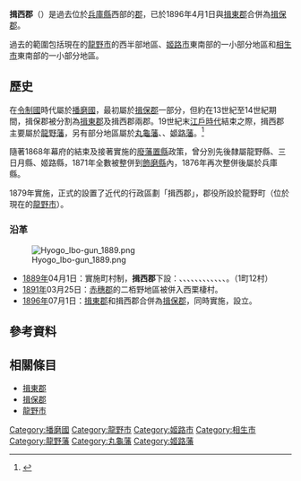 {{日本郡 (廢除)
| 郡 = 揖西郡
| 日文原名 = 揖西郡
| 平假名 = いっさいぐん
| 羅馬字拼音 = Issai-gun
| 地圖 = 
| 廢除時間 = 1896年4月1日
| 廢除理由 = 合併
| 廢除時處置 = [[揖東郡|揖東郡]]、'''揖西郡''' → [[揖保郡|揖保郡]]
| 現在郡 = 龍野市
| 都道府縣 = 兵庫縣
| 編號 = 
| 町 = 1
| 村 = 12
| 經度 = 
| 緯度 = 
| 註記 = 
|}}
'''揖西郡'''（{{jpn|j=揖西郡|hg=いっさいぐん|rm=Issai gun|f=y}}）是過去位於[[兵庫縣|兵庫縣]]西部的[[郡|郡]]，已於1896年4月1日與[[揖東郡|揖東郡]]合併為[[揖保郡|揖保郡]]。

過去的範圍包括現在的[[龍野市|龍野市]]的西半部地區、[[姬路市|姬路市]]東南部的一小部分地區和[[相生市|相生市]]東南部的一小部分地區。

== 歷史 ==
在[[令制國|令制國]]時代屬於[[播磨國|播磨國]]，最初屬於[[揖保郡|揖保郡]]一部分，但約在13世紀至14世紀期間，揖保郡被分割為[[揖東郡|揖東郡]]及揖西郡兩郡。19世紀末[[江戶時代|江戶時代]]結束之際，揖西郡主要屬於[[龍野藩|龍野藩]]，另有部分地區屬於[[丸龜藩|丸龜藩]]、{{tsl|ja|三日月藩}}、[[姬路藩|姬路藩]]。<ref>{{Cite web| url=http://www.rekihaku.ac.jp/up-cgi/login.pl?p=param/kyud/db_param| title=舊高舊領取調帳資料庫檢索| publisher=[[國立歷史民俗博物館|國立歷史民俗博物館]]| language=ja| access-date=2021-12-19| archive-date=2020-08-25| archive-url=https://web.archive.org/web/20200825042351/http://www.rekihaku.ac.jp/up-cgi/login.pl?p=param%2Fkyud%2Fdb_param| dead-url=no}}</ref>

隨著1868年幕府的結束及接著實施的[[廢藩置縣|廢藩置縣]]政策，曾分別先後隸屬龍野縣、三日月縣、姬路縣，1871年全數被整併到[[飾磨縣|飾磨縣]]內，1876年再次整併後屬於兵庫縣。

1879年實施{{tsl|ja|郡区町村編制法|郡區町村編制法}}，正式的設置了近代的行政區劃「揖西郡」，郡役所設於龍野町（位於現在的[[龍野市|龍野市]]）。

=== 沿革 ===
[[File:Hyogo_Ibo-gun_1889.png|right]]

* [[1889年|1889年]]04月1日：實施町村制，'''揖西郡'''下設：{{tsl|ja|龍野町}}、{{tsl|ja|西栗栖村|西栗棲村}}、{{tsl|ja|東栗栖村|東栗棲村}}、{{tsl|ja|平井村 (兵庫県)|平井村 (兵庫縣)|平井村}}、{{tsl|ja|桑原村 (兵庫県)|桑原村 (兵庫縣)|桑原村}}、{{tsl|ja|布施村 (兵庫県)|布施村 (兵庫縣)|布施村}}、{{tsl|ja|半田村 (兵庫県)|半田村 (兵庫縣)|半田村}}、{{tsl|ja|神部村}}、{{tsl|ja|河内村 (兵庫県)|河內村 (兵庫縣)|河內村}}、{{tsl|ja|室津|室津|室津村}}、{{tsl|ja|御津町_(兵庫県)|御津町_(兵庫縣)|御津村}}、{{tsl|ja|余部村 (兵庫県揖保郡)|余部村 (兵庫縣揖保郡)|-{余}-部村}}、{{tsl|ja|揖保村}}。（1町12村）
* [[1891年|1891年]]03月25日：[[赤穗郡|赤穗郡]]{{tsl|ja|矢野村 (兵庫県)|矢野村 (兵庫縣)|矢野村}}的二栢野地區被併入西栗棲村。
* [[1896年|1896年]]07月1日：[[揖東郡|揖東郡]]和揖西郡合併為[[揖保郡|揖保郡]]，同時實施{{tsl|ja|郡制}}，設立{{tsl|ja|郡参事会|郡參事會}}。

== 參考資料 ==
{{reflist}}

== 相關條目 ==
* [[揖東郡|揖東郡]]
* [[揖保郡|揖保郡]]
* [[龍野市|龍野市]]

{{播磨國的郡}}

[[Category:播磨國|Category:播磨國]]
[[Category:龍野市|Category:龍野市]]
[[Category:姬路市|Category:姬路市]]
[[Category:相生市|Category:相生市]]
[[Category:龍野藩|Category:龍野藩]]
[[Category:丸龜藩|Category:丸龜藩]]
[[Category:姬路藩|Category:姬路藩]]